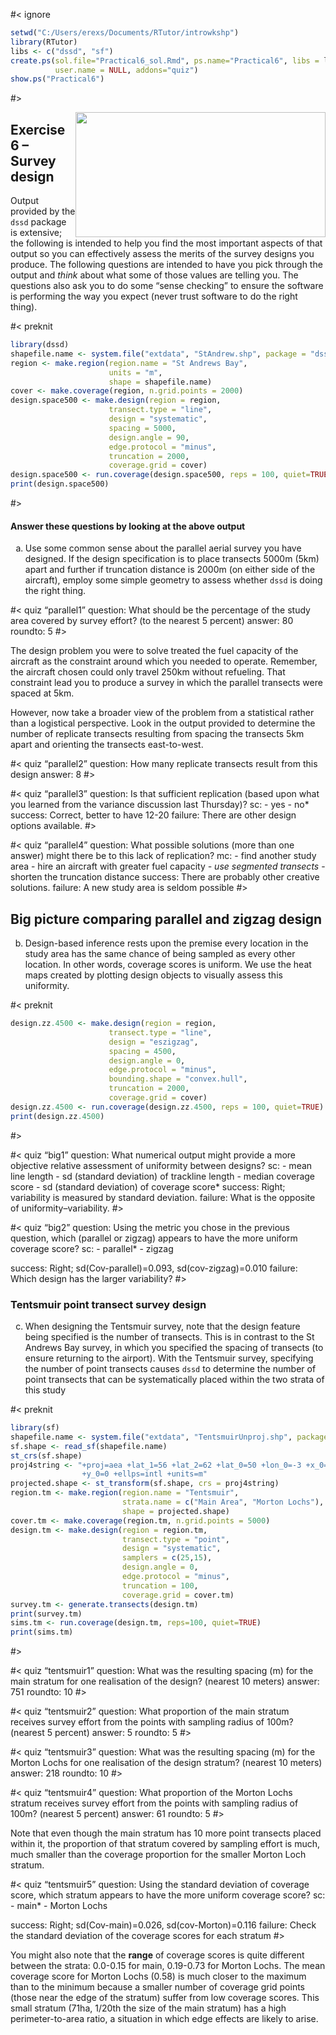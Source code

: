 #< ignore

```r
setwd("C:/Users/erexs/Documents/RTutor/introwkshp")
library(RTutor)
libs <- c("dssd", "sf")
create.ps(sol.file="Practical6_sol.Rmd", ps.name="Practical6", libs = libs,
          user.name = NULL, addons="quiz")
show.ps("Practical6")
```

#>

<img src=https://images.unsplash.com/photo-1526485796220-1c4ad338f85f?ixid=MXwxMjA3fDB8MHxwaG90by1wYWdlfHx8fGVufDB8fHw%3D&ixlib=rb-1.2.1&auto=format&fit=crop&w=1351&q=80 width=400 height=200 style="float:right">

## Exercise 6 -- Survey design

Output provided by the `dssd` package is extensive; the following is intended to help you find the most important aspects of that output so you can effectively assess the merits of the survey designs you produce. The following questions are intended to have you pick through the output and *think* about what some of those values are telling you.  The questions also ask you to do some "sense checking" to ensure the software is performing the way you expect (never trust software to do the right thing).

#< preknit

```r
library(dssd)
shapefile.name <- system.file("extdata", "StAndrew.shp", package = "dssd")
region <- make.region(region.name = "St Andrews Bay",
                      units = "m",
                      shape = shapefile.name)
cover <- make.coverage(region, n.grid.points = 2000)
design.space500 <- make.design(region = region,
                      transect.type = "line",
                      design = "systematic",
                      spacing = 5000,
                      design.angle = 90,
                      edge.protocol = "minus",
                      truncation = 2000,
                      coverage.grid = cover)
design.space500 <- run.coverage(design.space500, reps = 100, quiet=TRUE)
print(design.space500)
```

#>

#### Answer these questions by looking at the above output

a) Use some common sense about the parallel aerial survey you have designed.  If the design specification is to place transects 5000m (5km) apart and further if truncation distance is 2000m (on either side of the aircraft), employ some simple geometry to assess whether `dssd` is doing the right thing.

#< quiz "parallel1"
question: What should be the percentage of the study area covered by survey effort? (to the nearest 5 percent)
answer: 80
roundto: 5
#> 

The design problem you were to solve treated the fuel capacity of the aircraft as the constraint around which you needed to operate.  Remember, the aircraft chosen could only travel 250km without refueling.  That constraint lead you to produce a survey in which the parallel transects were spaced at 5km.

However, now take a broader view of the problem from a statistical rather than a logistical perspective.  Look in the output provided to determine the number of replicate transects resulting from spacing the transects 5km apart and orienting the transects east-to-west.

#< quiz "parallel2"
question: How many replicate transects result from this design
answer: 8
#> 

#< quiz "parallel3"
question: Is that sufficient replication (based upon what you learned from the variance discussion last Thursday)?
sc:
    - yes
    - no*
success: Correct, better to have 12-20
failure: There are other design options available.
#> 

#< quiz "parallel4"
question: What possible solutions (more than one answer) might there be to this lack of replication?
mc:
    - find another study area
    - hire an aircraft with greater fuel capacity*
    - use segmented transects*
    - shorten the truncation distance
success: There are probably other creative solutions.
failure: A new study area is seldom possible
#> 


## Big picture comparing parallel and zigzag design

b) Design-based inference rests upon the premise every location in the study area has the same chance of being sampled as every other location.  In other words, coverage scores is uniform.  We use the heat maps created by plotting design objects to visually assess this uniformity.

#< preknit

```r
design.zz.4500 <- make.design(region = region,
                      transect.type = "line",
                      design = "eszigzag",
                      spacing = 4500,
                      design.angle = 0,
                      edge.protocol = "minus",
                      bounding.shape = "convex.hull",
                      truncation = 2000,
                      coverage.grid = cover)
design.zz.4500 <- run.coverage(design.zz.4500, reps = 100, quiet=TRUE)
print(design.zz.4500)
```

#>


#< quiz "big1"
question: What numerical output might provide a more objective relative assessment of uniformity between designs?
sc:
    - mean line length
    - sd (standard deviation) of trackline length
    - median coverage score
    - sd (standard deviation) of coverage score*
success: Right; variability is measured by standard deviation.
failure: What is the opposite of uniformity--variability.
#>

#< quiz "big2"
question: Using the metric you chose in the previous question, which (parallel or zigzag) appears to have the more uniform coverage score?
sc:
    - parallel*
    - zigzag

success: Right; sd(Cov-parallel)=0.093, sd(cov-zigzag)=0.010
failure: Which design has the larger variability?
#>

### Tentsmuir point transect survey design

c) When designing the Tentsmuir survey, note that the design feature being specified is the number of transects.  This is in contrast to the St Andrews Bay survey, in which you specified the spacing of transects (to ensure returning to the airport).  With the Tentsmuir survey, specifying the number of point transects causes `dssd` to determine the number of point transects that can be systematically placed within the two strata of this study 

#< preknit

```r
library(sf)
shapefile.name <- system.file("extdata", "TentsmuirUnproj.shp", package = "dssd")
sf.shape <- read_sf(shapefile.name)
st_crs(sf.shape)
proj4string <- "+proj=aea +lat_1=56 +lat_2=62 +lat_0=50 +lon_0=-3 +x_0=0 
                +y_0=0 +ellps=intl +units=m"
projected.shape <- st_transform(sf.shape, crs = proj4string)
region.tm <- make.region(region.name = "Tentsmuir",
                         strata.name = c("Main Area", "Morton Lochs"),
                         shape = projected.shape)
cover.tm <- make.coverage(region.tm, n.grid.points = 5000)
design.tm <- make.design(region = region.tm,
                         transect.type = "point",
                         design = "systematic",
                         samplers = c(25,15),
                         design.angle = 0,
                         edge.protocol = "minus",
                         truncation = 100,
                         coverage.grid = cover.tm)
survey.tm <- generate.transects(design.tm)
print(survey.tm)
sims.tm <- run.coverage(design.tm, reps=100, quiet=TRUE)
print(sims.tm)
```

#>

#< quiz "tentsmuir1"
question: What was the resulting spacing (m) for the main stratum for one realisation of the design? (nearest 10 meters)
answer: 751
roundto: 10
#> 

#< quiz "tentsmuir2"
question: What proportion of the main stratum receives survey effort from the points with sampling radius of 100m? (nearest 5 percent)
answer: 5
roundto: 5
#>

#< quiz "tentsmuir3"
question: What was the resulting spacing (m) for the Morton Lochs for one realisation of the design stratum? (nearest 10 meters)
answer: 218
roundto: 10
#>

#< quiz "tentsmuir4"
question: What proportion of the Morton Lochs stratum receives survey effort from the points with sampling radius of 100m? (nearest 5 percent)
answer: 61
roundto: 5
#>

Note that even though the main stratum has 10 more point transects placed within it, the proportion of that stratum covered by sampling effort is much, much smaller than the coverage proportion for the smaller Morton Loch stratum.

#< quiz "tentsmuir5"
question: Using the standard deviation of coverage score, which stratum appears to have the more uniform coverage score?
sc:
    - main*
    - Morton Lochs

success: Right; sd(Cov-main)=0.026, sd(cov-Morton)=0.116
failure: Check the standard deviation of the coverage scores for each stratum
#>

You might also note that the **range** of coverage scores is quite different between the strata: 0.0-0.15 for main, 0.19-0.73 for Morton Lochs.  The mean coverage score for Morton Lochs (0.58) is much closer to the maximum than to the minimum because a smaller number of coverage grid points (those near the edge of the stratum) suffer from low coverage scores.  This small stratum (71ha, 1/20th the size of the main stratum) has a high perimeter-to-area ratio, a situation in which edge effects are likely to arise.
